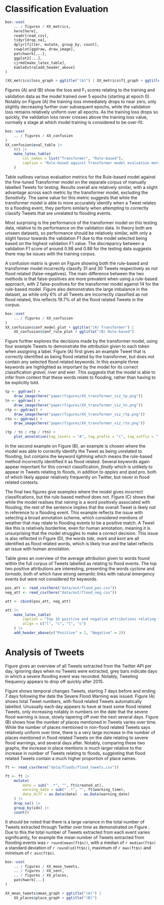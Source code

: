 # Classification Evaluation

```r
box::use(
    .. / figures / XX_metrics,
    here[here],
    readr[read_csv],
    tidyr[drop_na],
    dplyr[filter, mutate, group_by, count],
    cowplot[ggdraw, draw_image],
    patchwork[...],
    ggplot2[...],
    cjrmd[make_latex_table],
    kableExtra[add_header_above]
)

(XX_metrics$loss_graph + ggtitle("(A)") | XX_metrics$f1_graph + ggtitle("(B)"))
```

Figures \ref{fig:lossgraph} (A) and (B) show the loss and F~1~ scores relating to the training and validation data as the model trained over 5 epochs (starting at epoch 0). Notably on Figure \ref{fig:lossgraph} (A) the training loss immediately drops to near zero, only slightly decreasing further over subsequent epochs, while the validation loss remains relatively uniform over all epochs. As the training loss drops so quickly, the validation loss never crosses above the training loss value, normally a stage at which model training is considered to be over-fit.

```r
box::use(
    .. / figures / XX_confusion
)
XX_confusion$eval_table |>
    t() |>
    make_latex_table(
        col_names = list("Transformer", "Rule-based"),
        caption = "Rule-based against Transformer model evaluation metrics on testing corpus."
    )
```

Table \ref{tab:evaltable} outlines various evaluation metrics for the Rule-based model against the fine-tuned Transformer model on the separate corpus of manually labelled Tweets for testing. Results overall are relatively similar, with a slight advantage across each metric by the transformer model, excluding the _Sensitivity_. The same value for this metric suggests that while the transformer model is able to more accurately identify when a Tweet relates to a flooding event, they perform similarly when attempting to correctly classify Tweets that are unrelated to flooding events.

Most surprising is the performance of the transformer model on this testing data, relative to its performance on the validation data. In theory both are unseen datasets, so performance should be relatively similar, with only a slight favour towards the validation F1 due to the model selected being based on the highest validation F1 value. The discrepancy between a validation F1 score of around 0.98 and 0.88 for the testing data suggests there may be issues with the training corpus.

A confusion matrix is given on Figure \ref{fig:confplot} showing both the rule-based and transformer model incorrectly classify 31 and 30 Tweets respectively as not flood related (false-negatives). The main difference between the two methods is that false-positives are more prevalent when using a rule-based approach, with 2 false-positives for the transformer model against 14 for the rule-based model. Figure \ref{fig:confplot} also demonstrates the large imbalance in the dataset, as while only 6\% of all Tweets are incorrectly classified as not flood related, this reflects 19.7\% of all the flood related Tweets in the corpus.

```r
box::use(
    .. / figures / XX_confusion
)
XX_confusion$conf_model_plot + ggtitle("(A) Transformer") |
    XX_confusion$conf_rule_plot + ggtitle("(B) Rule-based")
```

Figure \ref{fig:transformerviz} further explores the decisions made by the transformer model, using four example Tweets to demonstrate the _attribution_ given to each token when assigning a label. Figure \ref{fig:transformerviz} (A) first gives an example Tweet that is correctly identified as being flood related by the transformer, but does not contain any selected flood related keywords. In this example three keywords are highlighted as important by the model for its correct classification _gravel, river_ and _wier_. This suggests that the model is able to infer from context that these words relate to flooding, rather than having to be explicitly told.

```r
tp <- ggdraw() +
    draw_image(here("paper/figures/XX_transformer_viz_tp.png"))
tn <- ggdraw() +
    draw_image(here("paper/figures/XX_transformer_viz_tn.png"))
rtp <- ggdraw() +
    draw_image(here("paper/figures/XX_transformer_viz_rtp.png"))
rtn <- ggdraw() +
    draw_image(here("paper/figures/XX_transformer_viz_rtn.png"))

(tp / tn / rtp / rtn) +
    plot_annotation(tag_levels = "A", tag_prefix = "(", tag_suffix = ")")
```


In the second example on Figure \ref{fig:transformerviz} (B), an example is chosen where the model was able to correctly identify the Tweet as being unrelated to flooding, but contains the keyword _lightning_ which means the rule-based method incorrectly identified it as flood related. Several keywords again appear important for this correct classification, _finally_ which is unlikely to appear in Tweets relating to floods, in addition to _apples_ and _ipad pro_, both of which likely appear relatively frequently on Twitter, but never in flood related contexts.

The final two figures give examples where the model gives incorrect classifications, but the rule-based method does not. Figure \ref{fig:transformerviz} (C) shows that while the model realises that _raining_ is a word positively associated with flooding, the rest of the sentence implies that the overall Tweet is likely not in reference to a flooding event. This example reflects the issue with selecting a broad annotation scheme, which considered mentions of weather that may relate to flooding events to be a positive match. A Tweet like this is relatively borderline, even for human annotation, meaning it is unsurprising that the model struggles to make a correct decision. This issue is also reflected in Figure \ref{fig:transformerviz} (D), the words _tide, mark_ and _kent_ are all identified as flood related words, which is likely true and the label reflects an issue with human annotation.

Table \ref{tab:attributions} gives an overview of the average attribution given to words found within the full corpus of Tweets labelled as relating to flood events. The top two positive attributions are interesting, presenting the words _cyclone_ and _tornado_, both of which have strong semantic links with natural emergency events but were not considered for keywords.

```r
pos_att <- read_csv(here("data/out/flood_pos.csv"))
neg_att <- read_csv(here("data/out/flood_neg.csv"))

att <- cbind(pos_att, neg_att)

att |>
    make_latex_table(
        caption = "Top 10 positive and negative attributions relating to Tweets predicted as flood related from full corpus.",
        align = c("l", "c", "l", "c")
    ) |>
    add_header_above(c("Positive" = 2, "Negative" = 2))
```


# Analysis of Tweets

Figure \ref{fig:timeline} gives an overview of all Tweets extracted from the Twitter API per day, ignoring days when no Tweets were extracted, grey bars indicate days in which a severe flooding event was recorded. Notably, Tweeting frequency appears to drop off quickly after 2015.


Figure \ref{fig:dailychange} shows temporal changes Tweets, starting 7 days before and ending 7 days following the date the Severe Flood Warning was issued. Figure \ref{fig:dailychange} (A) shows total Tweet numbers, with flood related Tweets automatically labelled. Unusually each day appears to have at least some flood related Tweets, only increasing notably in numbers on the date that the severe flood warning is issue, slowly tapering off over the next several days. Figure \ref{fig:dailychange} (B) shows how the number of places mentioned in Tweets varies over time. While the number of places mentioned in non-flood related Tweets says relatively uniform over time, there is a very large increase in the number of places mentioned in flood related Tweets on the date relating to severe flood warnings, and several days after. Notably, comparing these two graphs, the increase in place mentions is much larger relative to the increase in number of Tweets relating to floods, suggesting that flood related Tweets contain a much higher proportion of place names.

```r
ft <- read_csv(here("data/floods/flood_tweets.csv"))

ft <- ft |>
    mutate(
        date = sub(" .*", "", ft$created_at),
        warning_date = sub(" .*", "", ft$warning_time),
        date_diff = as.Date(date) - as.Date(warning_date)
    ) |>
    drop_na() |>
    group_by(idx) |>
    count()
```


It should be noted that there is a large variance in the total number of Tweets extracted through Twitter over time as demonstrated on Figure \ref{fig:timeline}. Due to this the total number of Tweets extracted from each event varies significantly, for example the mean number of Tweets extracted from flooding events was `r round(mean(ft$n))`, with a median of `r median(ft$n)` a standard deviation of `r round(sd(ft$n))`, maximum of `r max(ft$n)` and minimum of `r min(ft$n)`.


```r
box::use(
    .. / figures / XX_mean_tweets,
    .. / figures / XX_sent,
    .. / figures / XX_places,
    patchwork[...]
)

XX_mean_tweets$mean_graph + ggtitle("(A)") |
    XX_places$place_graph + ggtitle("(B)")
```
